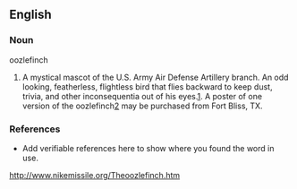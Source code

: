 {{rfc}}
==English==

===Noun===
oozlefinch

# A mystical mascot of the U.S. Army Air Defense Artillery branch.  An odd looking, featherless, flightless bird that flies backward to keep dust, trivia, and other inconsequentia out of his eyes.[http://ed-thelen.org/oozlefinch.html].  A poster of one version of the oozlefinch[http://adaagiftshop.safeshopper.com/5/148.htm?73] may be purchased from Fort Bliss, TX.

===References===
*Add verifiable references here to show where you found the word in use.
http://www.nikemissile.org/Theoozlefinch.htm